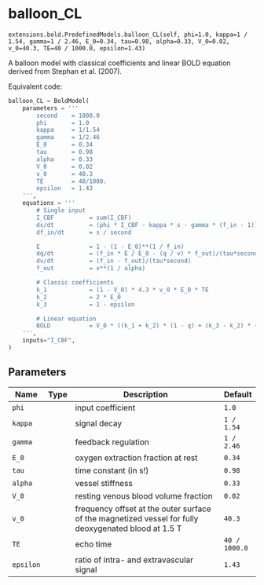 # balloon_CL { #ANNarchy.extensions.bold.PredefinedModels.balloon_CL }

`extensions.bold.PredefinedModels.balloon_CL(self, phi=1.0, kappa=1 / 1.54, gamma=1 / 2.46, E_0=0.34, tau=0.98, alpha=0.33, V_0=0.02, v_0=40.3, TE=40 / 1000.0, epsilon=1.43)`

A balloon model with classical coefficients and linear BOLD equation derived from Stephan et al. (2007).

Equivalent code:

```python
balloon_CL = BoldModel(
    parameters = '''
        second    = 1000.0
        phi       = 1.0
        kappa     = 1/1.54
        gamma     = 1/2.46
        E_0       = 0.34
        tau       = 0.98
        alpha     = 0.33
        V_0       = 0.02
        v_0       = 40.3
        TE        = 40/1000.
        epsilon   = 1.43
    ''',
    equations = '''
        # Single input
        I_CBF          = sum(I_CBF)                                                : init=0
        ds/dt          = (phi * I_CBF - kappa * s - gamma * (f_in - 1))/second     : init=0
        df_in/dt       = s / second                                                : init=1, min=0.01

        E              = 1 - (1 - E_0)**(1 / f_in)                                 : init=0.3424
        dq/dt          = (f_in * E / E_0 - (q / v) * f_out)/(tau*second)           : init=1, min=0.01
        dv/dt          = (f_in - f_out)/(tau*second)                               : init=1, min=0.01
        f_out          = v**(1 / alpha)                                            : init=1, min=0.01

        # Classic coefficients
        k_1            = (1 - V_0) * 4.3 * v_0 * E_0 * TE
        k_2            = 2 * E_0
        k_3            = 1 - epsilon

        # Linear equation
        BOLD           = V_0 * ((k_1 + k_2) * (1 - q) + (k_3 - k_2) * (1 - v))        : init=0
    ''',
    inputs="I_CBF",
)
```

## Parameters

| Name      | Type   | Description                                                                                          | Default       |
|-----------|--------|------------------------------------------------------------------------------------------------------|---------------|
| `phi`     |        | input coefficient                                                                                    | `1.0`         |
| `kappa`   |        | signal decay                                                                                         | `1 / 1.54`    |
| `gamma`   |        | feedback regulation                                                                                  | `1 / 2.46`    |
| `E_0`     |        | oxygen extraction fraction at rest                                                                   | `0.34`        |
| `tau`     |        | time constant (in s!)                                                                                | `0.98`        |
| `alpha`   |        | vessel stiffness                                                                                     | `0.33`        |
| `V_0`     |        | resting venous blood volume fraction                                                                 | `0.02`        |
| `v_0`     |        | frequency offset at the outer surface of the magnetized vessel for fully deoxygenated blood at 1.5 T | `40.3`        |
| `TE`      |        | echo time                                                                                            | `40 / 1000.0` |
| `epsilon` |        | ratio of intra- and extravascular signal                                                             | `1.43`        |